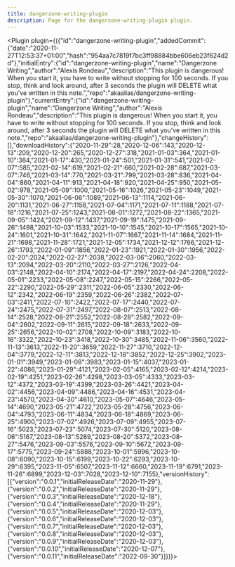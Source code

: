 ---
title: dangerzone-writing-plugin
description: Page for the dangerzone-writing-plugin plugin.
---


<Plugin plugin={({"id":"dangerzone-writing-plugin","addedCommit":{"date":"2020-11-27T12:53:37+01:00","hash":"954aa7c7819f7bc3ff98884bbe606eb23f624d2d"},"initialEntry":{"id":"dangerzone-writing-plugin","name":"Dangerzone Writing","author":"Alexis Rondeau","description":"This plugin is dangerous! When you start it, you have to write without stopping for 100 seconds. If you stop, think and look around, after 3 seconds the plugin will DELETE what you've written in this note.","repo":"akaalias/dangerzone-writing-plugin"},"currentEntry":{"id":"dangerzone-writing-plugin","name":"Dangerzone Writing","author":"Alexis Rondeau","description":"This plugin is dangerous! When you start it, you have to write without stopping for 100 seconds. If you stop, think and look around, after 3 seconds the plugin will DELETE what you've written in this note.","repo":"akaalias/dangerzone-writing-plugin"},"changeHistory":[],"downloadHistory":{"2020-11-29":28,"2020-12-06":143,"2020-12-13":209,"2020-12-20":265,"2020-12-27":318,"2021-01-03":364,"2021-01-10":384,"2021-01-17":430,"2021-01-24":501,"2021-01-31":541,"2021-02-07":585,"2021-02-14":619,"2021-02-21":660,"2021-02-28":687,"2021-03-07":746,"2021-03-14":770,"2021-03-21":799,"2021-03-28":836,"2021-04-04":860,"2021-04-11":913,"2021-04-18":920,"2021-04-25":950,"2021-05-02":978,"2021-05-09":1000,"2021-05-16":1026,"2021-05-23":1049,"2021-05-30":1070,"2021-06-06":1089,"2021-06-13":1114,"2021-06-20":1131,"2021-06-27":1158,"2021-07-04":1171,"2021-07-11":1188,"2021-07-18":1216,"2021-07-25":1243,"2021-08-01":1272,"2021-08-22":1365,"2021-09-05":1424,"2021-09-12":1437,"2021-09-19":1475,"2021-09-26":1498,"2021-10-03":1533,"2021-10-10":1545,"2021-10-17":1565,"2021-10-24":1601,"2021-10-31":1642,"2021-11-07":1667,"2021-11-14":1684,"2021-11-21":1698,"2021-11-28":1721,"2021-12-05":1734,"2021-12-12":1766,"2021-12-26":1793,"2022-01-09":1856,"2022-01-23":1921,"2022-01-30":1956,"2022-02-20":2024,"2022-02-27":2038,"2022-03-06":2060,"2022-03-13":2094,"2022-03-20":2110,"2022-03-27":2126,"2022-04-03":2148,"2022-04-10":2174,"2022-04-17":2197,"2022-04-24":2208,"2022-05-01":2233,"2022-05-08":2247,"2022-05-15":2266,"2022-05-22":2290,"2022-05-29":2311,"2022-06-05":2330,"2022-06-12":2342,"2022-06-19":2359,"2022-06-26":2382,"2022-07-03":2411,"2022-07-10":2422,"2022-07-17":2440,"2022-07-24":2475,"2022-07-31":2497,"2022-08-07":2513,"2022-08-14":2528,"2022-08-21":2552,"2022-08-28":2582,"2022-09-04":2602,"2022-09-11":2615,"2022-09-18":2633,"2022-09-25":2656,"2022-10-02":2708,"2022-10-09":3183,"2022-10-16":3322,"2022-10-23":3418,"2022-10-30":3485,"2022-11-06":3560,"2022-11-13":3613,"2022-11-20":3659,"2022-11-27":3710,"2022-12-04":3779,"2022-12-11":3813,"2022-12-18":3852,"2022-12-25":3902,"2023-01-01":3949,"2023-01-08":3983,"2023-01-15":4037,"2023-01-22":4086,"2023-01-29":4121,"2023-02-05":4165,"2023-02-12":4214,"2023-02-19":4251,"2023-02-26":4298,"2023-03-05":4333,"2023-03-12":4372,"2023-03-19":4399,"2023-03-26":4421,"2023-04-02":4456,"2023-04-09":4486,"2023-04-16":4531,"2023-04-23":4570,"2023-04-30":4610,"2023-05-07":4646,"2023-05-14":4690,"2023-05-21":4722,"2023-05-28":4756,"2023-06-04":4793,"2023-06-11":4834,"2023-06-18":4869,"2023-06-25":4900,"2023-07-02":4926,"2023-07-09":4955,"2023-07-16":5023,"2023-07-23":5074,"2023-07-30":5120,"2023-08-06":5167,"2023-08-13":5289,"2023-08-20":5372,"2023-08-27":5476,"2023-09-03":5576,"2023-09-10":5672,"2023-09-17":5775,"2023-09-24":5888,"2023-10-01":5996,"2023-10-08":6090,"2023-10-15":6199,"2023-10-22":6293,"2023-10-29":6395,"2023-11-05":6507,"2023-11-12":6660,"2023-11-19":6791,"2023-11-26":6899,"2023-12-03":7028,"2023-12-10":7155},"versionHistory":[{"version":"0.0.1","initialReleaseDate":"2020-11-29"},{"version":"0.0.2","initialReleaseDate":"2020-11-29"},{"version":"0.0.3","initialReleaseDate":"2020-12-18"},{"version":"0.0.4","initialReleaseDate":"2020-11-29"},{"version":"0.0.5","initialReleaseDate":"2020-12-03"},{"version":"0.0.6","initialReleaseDate":"2020-12-03"},{"version":"0.0.7","initialReleaseDate":"2020-12-03"},{"version":"0.0.8","initialReleaseDate":"2020-12-03"},{"version":"0.0.9","initialReleaseDate":"2020-12-03"},{"version":"0.0.10","initialReleaseDate":"2020-12-07"},{"version":"0.0.11","initialReleaseDate":"2022-09-30"}]})}></Plugin>